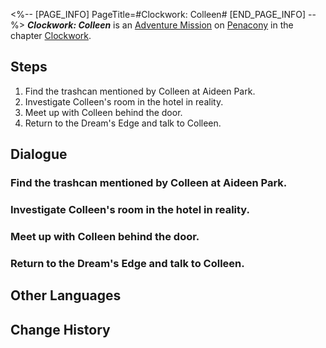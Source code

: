 <%-- [PAGE_INFO]
PageTitle=#Clockwork: Colleen#
[END_PAGE_INFO] --%>
{{Stub|Dialogue.}}
{{Mission Infobox
|id            = 4240306
|title         = 
|image         = <!--Mission Clockwork: Colleen.png-->
|type          = Adventure
|event_name    = 
|chapter       = Clockwork
|requirements  = [[Trailblaze Mission]] ''[[Gentleness, the Name of Nocturne]]'' completed
|summary       = <!--official mission summary from Fate's Atlas-->
|characters    = Colleen; Trailblazer
|startLocation = [[Penacony]] - [[Golden Hour]]
|world         = Penacony
|area          = Golden Hour
|prev          = 
|next          = 
|exp           = 100
|credits       = 20000
|stellarJade   = 10
|other         = {{Card List|Refined Aether*3; Clock Credits*180}}
}}
'''''Clockwork: Colleen''''' is an [[Adventure Mission]] on [[Penacony]] in the chapter [[Clockwork]].

==Steps==
# Find the trashcan mentioned by Colleen at Aideen Park.
# Investigate Colleen's room in the hotel in reality.
# Meet up with Colleen behind the door.
# Return to the Dream's Edge and talk to Colleen.

<!--
==Gameplay Notes==

--><!--
==Trial Character==

-->
==Dialogue==
{{Stub Dialogue}}
{{Dialogue Start}}
:{{tx}}
{{Dialogue End}}

===Find the trashcan mentioned by Colleen at Aideen Park.===
{{Mission Description|type=adventure|location=Golden Hour|update|Tick... tock! Quick, adjust the hands... Tick, tock!<br />People's minds await your exploration. Help them regain their true selves!}}
{{Dialogue Start}}
:{{tx}}
{{Dialogue End}}

===Investigate Colleen's room in the hotel in reality.===
{{Dialogue Start}}
:{{tx}}
{{Dialogue End}}

===Meet up with Colleen behind the door.===
{{Dialogue Start}}
:{{tx}}
{{Dialogue End}}

===Return to the Dream's Edge and talk to Colleen.===
{{Dialogue Start}}
:{{tx}}
{{Dialogue End}}

==Other Languages==
{{Other Languages
|en   = Clockwork: Colleen
|zhs  = 钟表把戏：科琳
|zht  = 鐘錶把戲：科琳
|ja   = クロックトリック：コリン
|ko   = 시계 트릭: 콜린
|es   = Trucorreloj: Colleen
|fr   = Pouvoir de la Pendule&nbsp;: Colleen
|ru   = Заводной механизм: Коллин
|th   = กลนาฬิกา: Colleen
|vi   = Thủ Thuật Đồng Hồ: Colleen
|de   = Uhrwerk: Colleen
|id   = Clockwork: Colleen
|pt   = Truquelógio: Colleen
}}

==Change History==
{{Change History|2.0}}
